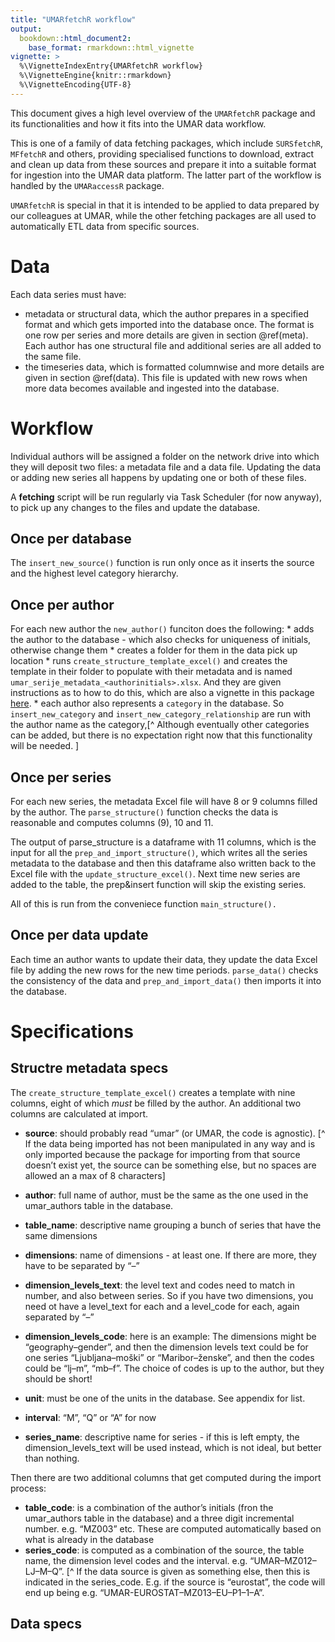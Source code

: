 ```yaml
---
title: "UMARfetchR workflow"
output: 
  bookdown::html_document2:
    base_format: rmarkdown::html_vignette
vignette: >
  %\VignetteIndexEntry{UMARfetchR workflow}
  %\VignetteEngine{knitr::rmarkdown}
  %\VignetteEncoding{UTF-8}
---
```


This document gives a high level overview of the `UMARfetchR` package and its functionalities and how it fits into the UMAR data workflow.

This is one of a family of data fetching packages, which include `SURSfetchR`, `MFfetchR` and others, providing specialised functions to download, extract and clean up data from these sources and prepare it into a suitable format for ingestion into the UMAR data platform. The latter part of the workflow is handled by the `UMARaccessR` package.

`UMARfetchR` is special in that it is intended to be applied to data prepared by our colleagues at UMAR, while the other fetching packages are all used to automatically ETL data from specific sources.

# Data 

Each data series must have:

* metadata or structural data, which the author prepares in a specified format and which gets imported into the database once. The format is one row per series and more details are given in section \@ref(meta). Each author has one structural file and additional series are all added to the same file.
* the timeseries data, which is formatted columnwise and more details are given in section \@ref(data). This file is updated with new rows when more data becomes available and ingested into the database. 


# Workflow

Individual authors will be assigned a folder on the network drive into which they will deposit two files: a metadata file and a data file. Updating the data or adding new series all happens by updating one or both of these files. 

A **fetching** script will be run regularly via Task Scheduler (for now anyway), to pick up any changes to the files and update the database. 

## Once per database

The `insert_new_source()` function is run only once as it inserts the source and the highest level category hierarchy. 

## Once per author

For each new author the `new_author()` funciton does the following:
* adds the author to the database - which also checks for uniqueness of initials, otherwise change them
* creates a folder for them in the data pick up location
* runs `create_structure_template_excel()` and creates the template in their folder to populate with their metadata and is named `umar_serije_metadata_<authorinitials>.xlsx`. And they are given instructions as to how to do this, which are also a vignette in this package [here](Navodila_za_avtorje.html). 
* each author also represents a `category` in the database. So `insert_new_category` and `insert_new_category_relationship` are run with the author name as the category,[^ Although eventually other categories can be added, but there is no expectation right now that this functionality will be needed. ]



## Once per series 

For each new series, the metadata Excel file will have 8 or 9 columns filled by the author. The `parse_structure()` function checks the data is reasonable and computes columns (9), 10 and 11. 

The output of parse_structure is a dataframe with 11 columns, which is the input for all the `prep_and_import_structure()`, which writes all the series metadata to the database and then this dataframe also written back to the Excel file with the `update_structure_excel()`. Next time new series are added to the table, the prep&insert function will skip the existing series. 

All of this is run from the conveniece function `main_structure().`

## Once per data update

Each time an author wants to update their data, they update the data Excel file by adding the new rows for the new time periods. `parse_data()` checks the consistency of the data and `prep_and_import_data()` then imports it into the database. 

# Specifications {#specs}


## Structre metadata specs {#meta}

The `create_structure_template_excel()` creates a template with nine columns, eight of which *must* be filled by the author. An additional two columns are calculated at import. 

* **source**: should probably read "umar" (or UMAR, the code is agnostic). [^ If the data being imported has not been manipulated in any way and is only imported because the package for importing from that source doesn't exist yet, the source can be something else, but no spaces are allowed an a max of 8 characters]

* **author**: full name of author, must be the same as the one used in the umar_authors table in the database. 


* **table_name**: descriptive name grouping a bunch of series that have the same dimensions
* **dimensions**: name of dimensions - at least one. If there are more, they have to be separated by "--"
* **dimension_levels_text**: the level text and codes need to match in number, and also between series. So if you have two dimensions, you need ot have a level_text for each and a level_code for each, again separated by "--"
* **dimension_levels_code**: here is an example: The dimensions might be "geography--gender", and then the dimension levels text could be for one series "Ljubljana--moški" or "Maribor--ženske", and then the codes could be "lj--m", "mb--f". The choice of codes is up to the author, but they should be short!
* **unit**: must be one of the units in the database. See appendix for list. 
* **interval**: "M", "Q" or "A" for now
* **series_name**: descriptive name for series - if this is left empty, the dimension_levels_text will be used instead, which is not ideal, but better than nothing. 

Then there are two additional columns that get computed during the import process:

* **table_code**: is a combination of the author's initials (fron the umar_authors table in the database) and a three digit incremental number. e.g. "MZ003" etc. These are computed automatically based on what is already in the database
* **series_code**: is computed as a combination of the source, the table name, the dimension level codes and the interval. e.g. "UMAR--MZ012--LJ--M--Q". [^ If the data source is given as something else, then this is indicated in the series_code. E.g. if the source is "eurostat", the code will end up being e.g. "UMAR-EUROSTAT--MZ013--EU--P1--1--A".

## Data specs {#data}


